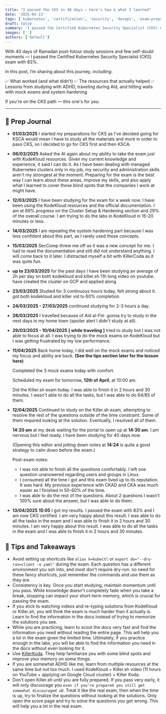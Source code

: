 ```yaml
---
title: "I passed the CKS in 40 days — here's how & what I learned"
date: '2025-04-13'
tags: ['kubernetes', 'certification', 'security', 'devops', 'exam-preparation']
draft: false
summary: 'I passed the Certified Kubernetes Security Specialist (CKS) exam with 83% in 40 days of prep. This post is a prep journal + what worked + the lessons I learned along the way.'
images: ['']
authors: ['default']
---
```


With 40 days of Ramadan post-fotour study sessions and few self-doubt moments — I passed the Certified Kubernetes Security Specialist (CKS) exam with 83%.

In this post, I’m sharing about this journey, including:

✅ What worked (and what didn’t)
✅ The resources that actually helped
✅ Lessons from studying with ADHD, traveling during Aïd, and hitting walls with mock exams and system hardening

If you're on the CKS path — this one's for you.

---

## 📅 Prep Journal

- **01/03/2025** I started my preparations for CKS as I've decided going for KSCA would mean I have to study all the materials and more in order to pass CKS, so I decided to go for CKS first and then KSCA.

- **06/03/2025** Asked the AI again about my ability to take the exam just with KodeKloud resources. Given my current knowledge and experience, it said I can do it. As I have been dealing with managed Kubernetes clusters only in my job, my security and administration skills aren't my strongest at the moment. Preparing for the exam is the best way I can learn about these areas, improve my skills, and also apply what I learned to cover these blind spots that the companies I work at might have.

- **12/03/2025** I have been studying for the exam for a week now. I have been using the KodeKloud resources and the official documentation. I am at 69% progress on the Cluster Setup & Hardening section and 29% of the overall course. I am trying to do the labs in KodeKloud in 15-20 minutes or less.

- **14/03/2025** I am repeating the system hardening part because I was less confident about this part, as I rarely used these concepts.

- **15/03/2025** SecComp threw me off as it was a new concept for me. I had to read the documentation and still did not understand anything. I will come back to it later. I distracted myself a bit with KillerCoda as it was quite fun.

- **up to 23/03/2025** for the past days I have been studying an average of 2h per day on both kodekloud and killer.sh 11h long video on youtube. have created the cluster on GCP and applied along

- **23/03/2025** Studied for 3 continuous hours today, felt strong about it. got both kodekloud and killer vid to 60% completion.

- **24/03/2025 - 27/03/2025** continued studying for 2-3 hours a day.

- **28/03/2025** I travelled because of Aïd al-Fitr. gonna try to study in the next days in my home town (spoiler alert I didn't study at all).

- **29/03/2025 - 10/04/2025** **[ while traveling ]** tried to study but I was not able to focus at all. I was trying to do the mock exams on KodeKloud but I was getting frustrated by my low performance.

- **11/04/2025** Back home today, I did well on the mock exams and noticed my focus and ability are back. **(See the tips section later for the lesson here)**

  Completed the 3 mock exams today with comfort.

  Scheduled my exam for tomorrow, **12th of April**, at 10:00 am.

  Did the Killer.sh exam today. I was able to finish it in 2 hours and 30 minutes. I wasn't able to do all the tasks, but I was able to do 64/85 of them.

- **12/04/2025** Continued to study on the Killer.sh exam, attempting to resolve the rest of the questions outside of the time constraint. Some of them required looking at the solution. Eventually, I resolved all of them.

  **14:20 am** at my desk waiting for the portal to open up at **14:30 am**. I am nervous but I feel ready. I have been studying for 40 days now.

  (Opening this editor and jotting down notes at **14:24** is quite a good strategy to calm down before the exam.)

  Post-exam notes:

  - I was not able to finish all the questions comfortably. I left one question unanswered regarding users and groups in Linux.
  - I consumed all the time I got and this exam lived up to its reputation. It was hard. My previous experience with CKAD and CKA was much easier as I finished in 50-60% of the time.
  - I was able to do the rest of the questions. About 2 questions I wasn't 100% sure about the answer, but I was able to do them.

- **13/04/2025** **15:05** I got my results. I passed the exam with 83% and I am now CKS certified. I am very happy about this result. I was able to do all the tasks in the exam and I was able to finish it in 2 hours and 30 minutes. I am very happy about this result. I was able to do all the tasks in the exam and I was able to finish it in 2 hours and 30 minutes.

## 🧠 Tips and Takeaways

- Avoid setting up shortcuts like `alias k=kubectl` or `export do="--dry-run=client -o yaml"` during the exam. Each question has a different environment you ssh into, and most don't require dry-run. no need for these fancy shortcuts, just remember the commands and use them as they are.
- Consistency is key. Once you start studying, maintain momentum until you pass. While knowledge doesn't completely fade when you take a break, stopping can impact your short-term memory, which is crucial for passing the exam.
- If you stick to watching videos and re-typing solutions from KodeKloud or Killer.sh, you will think the exam is much harder than it actually is. Learn to find the information in the docs instead of trying to memorize the solutions you see.
- While you are practicing, learn to scout the docs very fast and find the information you need without reading the entire page. This will help you a lot in the exam given the limited time. Ultimately, if you practice enough in the labs, you will be able to find the information you need in the docs without even looking for it.
- Use [KillerKoda](https://killercoda.com/killer-shell-cks). They help familiarize you with some blind spots and improve your memory on some things.
- If you are somewhat ADHD like me, learn from multiple resources at the same time but not too much. I used KodeKloud + Killer.sh video (11 hours on YouTube + applying on Google Cloud cluster) + Killer Koda.
- Don't open Killer.sh until you are fully prepared. If you pass very early, it will only discourage you `even if you're prepared you still get somewhat discouraged xD`. Treat it like the real exam, then when the time is up, try to finalize the questions without looking at the solutions. Only open the score page and try to solve the questions you got wrong. This will help you a lot in the real exam.
